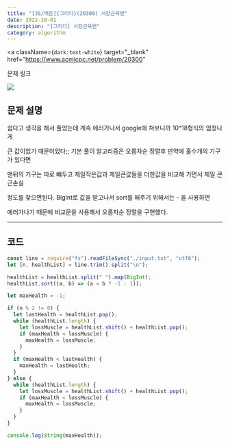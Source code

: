 ---
title: "[JS/백준]{그리디}(20300) 서강근육맨"
date: 2022-10-01
description: "[그리디] 서강근육맨"
category: algorithm
---

<a
  className={`dark:text-white`}
  target="_blank"
  href="https://www.acmicpc.net/problem/20300"
>
  문제 링크
</a>

<div>
  <img
    src="https://user-images.githubusercontent.com/75124028/193412880-dc2a2a8b-70a3-4882-bf70-07bcdb55fdbd.PNG"
    className={`max-w-full h-auto`}
  />
</div>
<h2 className={`dark:text-white`}>문제 설명</h2>

쉽다고 생각을 해서 풀었는데 계속 에러가나서 google에 쳐보니까 10^18형식의 엄청나게

큰 값이었기 때문이었다;; 기본 풀이 알고리즘은 오름차순 정렬후 만약에 홀수개의 기구가 있다면

맨뒤의 기구는 따로 뺴두고 제일작은값과 제일큰값들을 더한값을 비교해 가면서 제일 큰 근손실

정도를 찾으면된다. BigInt로 값을 받고나서 sort를 해주기 위해서는 - 을 사용하면

에러가나기 때문에 비교문을 사용해서 오름차순 정렬을 구현했다.

---

<h2 className={`dark:text-white`}>코드</h2>

```js showLineNumbers
const line = require("fs").readFileSync("./input.txt", "utf8");
let [n, healthList] = line.trim().split("\n");

healthList = healthList.split(" ").map(BigInt);
healthList.sort((a, b) => (a < b ? -1 : 1));

let maxHealth = -1;

if (n % 2 != 0) {
  let lastHealth = healthList.pop();
  while (healthList.length) {
    let lossMuscle = healthList.shift() + healthList.pop();
    if (maxHealth < lossMuscle) {
      maxHealth = lossMuscle;
    }
  }
  if (maxHealth < lastHealth) {
    maxHealth = lastHealth;
  }
} else {
  while (healthList.length) {
    let lossMuscle = healthList.shift() + healthList.pop();
    if (maxHealth < lossMuscle) {
      maxHealth = lossMuscle;
    }
  }
}

console.log(String(maxHealth));
```
